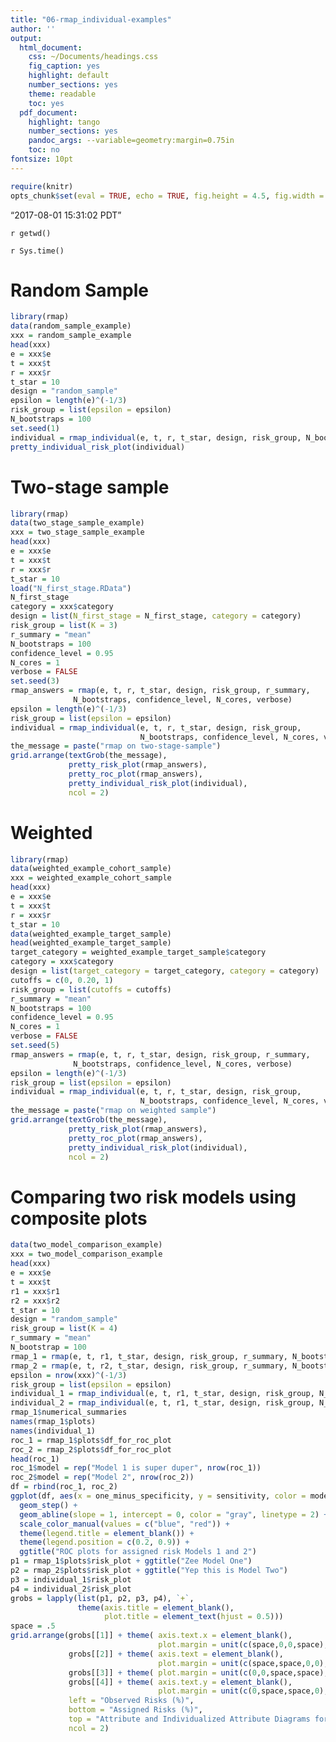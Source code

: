 ```yaml
---
title: "06-rmap_individual-examples"
author: ''
output:
  html_document:
    css: ~/Documents/headings.css
    fig_caption: yes
    highlight: default
    number_sections: yes
    theme: readable
    toc: yes
  pdf_document:
    highlight: tango
    number_sections: yes
    pandoc_args: --variable=geometry:margin=0.75in
    toc: no
fontsize: 10pt
---
```

<A NAME="top"> </A>

```r
require(knitr)
opts_chunk$set(eval = TRUE, echo = TRUE, fig.height = 4.5, fig.width = 6.5, tidy=FALSE)
```


"2017-08-01 15:31:02 PDT"

`r getwd()`  

`r Sys.time()`



# Random Sample
```r
library(rmap)
data(random_sample_example)
xxx = random_sample_example
head(xxx)
e = xxx$e
t = xxx$t
r = xxx$r
t_star = 10
design = "random_sample"
epsilon = length(e)^(-1/3)
risk_group = list(epsilon = epsilon)
N_bootstraps = 100
set.seed(1)
individual = rmap_individual(e, t, r, t_star, design, risk_group, N_bootstraps)
pretty_individual_risk_plot(individual)
```


# Two-stage sample

```r
library(rmap)
data(two_stage_sample_example)
xxx = two_stage_sample_example
head(xxx)
e = xxx$e
t = xxx$t
r = xxx$r
t_star = 10
load("N_first_stage.RData")
N_first_stage
category = xxx$category
design = list(N_first_stage = N_first_stage, category = category)
risk_group = list(K = 3)
r_summary = "mean"
N_bootstraps = 100
confidence_level = 0.95
N_cores = 1
verbose = FALSE
set.seed(3)
rmap_answers = rmap(e, t, r, t_star, design, risk_group, r_summary, 
              N_bootstraps, confidence_level, N_cores, verbose)
epsilon = length(e)^(-1/3)
risk_group = list(epsilon = epsilon)
individual = rmap_individual(e, t, r, t_star, design, risk_group,
                             N_bootstraps, confidence_level, N_cores, verbose)
the_message = paste("rmap on two-stage-sample")
grid.arrange(textGrob(the_message), 
             pretty_risk_plot(rmap_answers), 
             pretty_roc_plot(rmap_answers), 
             pretty_individual_risk_plot(individual),
             ncol = 2)
```

# Weighted

```r
library(rmap)
data(weighted_example_cohort_sample)
xxx = weighted_example_cohort_sample
head(xxx)
e = xxx$e
t = xxx$t
r = xxx$r
t_star = 10
data(weighted_example_target_sample)
head(weighted_example_target_sample)
target_category = weighted_example_target_sample$category
category = xxx$category
design = list(target_category = target_category, category = category)
cutoffs = c(0, 0.20, 1)
risk_group = list(cutoffs = cutoffs)
r_summary = "mean"
N_bootstraps = 100
confidence_level = 0.95
N_cores = 1
verbose = FALSE
set.seed(5)
rmap_answers = rmap(e, t, r, t_star, design, risk_group, r_summary, 
              N_bootstraps, confidence_level, N_cores, verbose)
epsilon = length(e)^(-1/3)
risk_group = list(epsilon = epsilon)
individual = rmap_individual(e, t, r, t_star, design, risk_group,
                             N_bootstraps, confidence_level, N_cores, verbose)
the_message = paste("rmap on weighted sample")
grid.arrange(textGrob(the_message), 
             pretty_risk_plot(rmap_answers), 
             pretty_roc_plot(rmap_answers), 
             pretty_individual_risk_plot(individual),
             ncol = 2)
```


# Comparing two risk models using composite plots

```r
data(two_model_comparison_example)
xxx = two_model_comparison_example
head(xxx)
e = xxx$e
t = xxx$t
r1 = xxx$r1
r2 = xxx$r2
t_star = 10
design = "random_sample"
risk_group = list(K = 4)
r_summary = "mean"
N_bootstrap = 100
rmap_1 = rmap(e, t, r1, t_star, design, risk_group, r_summary, N_bootstraps)
rmap_2 = rmap(e, t, r2, t_star, design, risk_group, r_summary, N_bootstraps)
epsilon = nrow(xxx)^(-1/3)
risk_group = list(epsilon = epsilon)
individual_1 = rmap_individual(e, t, r1, t_star, design, risk_group, N_bootstraps)
individual_2 = rmap_individual(e, t, r1, t_star, design, risk_group, N_bootstraps)
rmap_1$numerical_summaries
names(rmap_1$plots)
names(individual_1)
roc_1 = rmap_1$plots$df_for_roc_plot
roc_2 = rmap_2$plots$df_for_roc_plot
head(roc_1)
roc_1$model = rep("Model 1 is super duper", nrow(roc_1))
roc_2$model = rep("Model 2", nrow(roc_2))
df = rbind(roc_1, roc_2)
ggplot(df, aes(x = one_minus_specificity, y = sensitivity, color = model)) +
  geom_step() + 
  geom_abline(slope = 1, intercept = 0, color = "gray", linetype = 2) +
  scale_color_manual(values = c("blue", "red")) +
  theme(legend.title = element_blank()) +
  theme(legend.position = c(0.2, 0.9)) +
  ggtitle("ROC plots for assigned risk Models 1 and 2")
p1 = rmap_1$plots$risk_plot + ggtitle("Zee Model One")
p2 = rmap_2$plots$risk_plot + ggtitle("Yep this is Model Two")
p3 = individual_1$risk_plot
p4 = individual_2$risk_plot
grobs = lapply(list(p1, p2, p3, p4), `+`, 
               theme(axis.title = element_blank(),
                     plot.title = element_text(hjust = 0.5)))
space = .5
grid.arrange(grobs[[1]] + theme( axis.text.x = element_blank(),
                                 plot.margin = unit(c(space,0,0,space), "cm")),
             grobs[[2]] + theme( axis.text = element_blank(),
                                 plot.margin = unit(c(space,space,0,0), "cm")),
             grobs[[3]] + theme( plot.margin = unit(c(0,0,space,space), "cm")), 
             grobs[[4]] + theme( axis.text.y = element_blank(),
                                 plot.margin = unit(c(0,space,space,0), "cm")), 
             left = "Observed Risks (%)",
             bottom = "Assigned Risks (%)",
             top = "Attribute and Individualized Attribute Diagrams for Models 1 and 2",
             ncol = 2)
```
